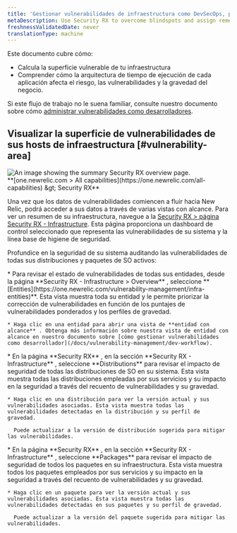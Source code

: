 ```yaml
---
title: 'Gestionar vulnerabilidades de infraestructura como DevSecOps, plataforma o equipo de seguridad'
metaDescription: Use Security RX to overcome blindspots and assign remediation to developers as a security team.
freshnessValidatedDate: never
translationType: machine
---
```


Este documento cubre cómo:

* Calcula la superficie vulnerable de tu infraestructura
* Comprender cómo la arquitectura de tiempo de ejecución de cada aplicación afecta el riesgo, las vulnerabilidades y la gravedad del negocio.

Si este flujo de trabajo no le suena familiar, consulte nuestro documento sobre cómo [administrar vulnerabilidades como desarrolladores](/docs/vulnerability-management/dev-workflow).

## Visualizar la superficie de vulnerabilidades de sus hosts de infraestructura [#vulnerability-area]

<img title="Security RX overview" alt="An image showing the summary Security RX overview page." src="/images/security_screenshot-infra.webp" />

<figcaption>
  <DNT>
    **[one.newrelic.com &gt; All capabilities](https://one.newrelic.com/all-capabilities) &amp;gt; Security RX**
  </DNT>
</figcaption>

Una vez que los datos de vulnerabilidades comiencen a fluir hacia New Relic, podrá acceder a sus datos a través de varias vistas con alcance. Para ver un resumen de su infraestructura, navegue a la [Security RX &gt; página Security RX - Infrastructure](https://one.newrelic.com/vulnerability-management/infra-summary). Esta página proporciona un dashboard de control seleccionado que representa las vulnerabilidades de su sistema y la línea base de higiene de seguridad.

Profundice en la seguridad de su sistema auditando las vulnerabilidades de todas sus distribuciones y paquetes de SO activos:

<CollapserGroup>
  <Collapser className="freq-link" id="entity" title="Gestiona las vulnerabilidades de toda tu entidad.">
    * Para revisar el estado de vulnerabilidades de todas sus entidades, desde la página **Security RX - Infrastructure &gt; Overview** , seleccione <DNT>**[Entities](https://one.newrelic.com/vulnerability-management/infra-entities)**</DNT>. Esta vista muestra toda su entidad y le permite priorizar la corrección de vulnerabilidades en función de los puntajes de vulnerabilidades ponderados y los perfiles de gravedad.

    * Haga clic en una entidad para abrir una vista de **entidad con alcance** . Obtenga más información sobre nuestra vista de entidad con alcance en nuestro documento sobre [cómo gestionar vulnerabilidades como desarrollador](/docs/vulnerability-management/dev-workflow).
  </Collapser>

  <Collapser className="freq-link" id="library" title="Gestione vulnerabilidades para todas sus distribuciones de SO">
    * En la página **Security RX** , en la sección **Security RX - Infrastructure** , seleccione <DNT>**Distributions**</DNT> para revisar el impacto de seguridad de todas las distribuciones de SO en su sistema. Esta vista muestra todas las distribuciones empleadas por sus servicios y su impacto en la seguridad a través del recuento de vulnerabilidades y su gravedad.

    * Haga clic en una distribución para ver la versión actual y sus vulnerabilidades asociadas. Esta vista muestra todas las vulnerabilidades detectadas en la distribución y su perfil de gravedad.

      Puede actualizar a la versión de distribución sugerida para mitigar las vulnerabilidades.
  </Collapser>

  <Collapser className="freq-link" id="library" title="Gestione las vulnerabilidades de todos sus paquetes">
    * En la página **Security RX** , en la sección **Security RX - Infrastructure** , seleccione <DNT>**Packages**</DNT> para revisar el impacto de seguridad de todos los paquetes en su infraestructura. Esta vista muestra todos los paquetes empleados por sus servicios y su impacto en la seguridad a través del recuento de vulnerabilidades y su gravedad.

    * Haga clic en un paquete para ver la versión actual y sus vulnerabilidades asociadas. Esta vista muestra todas las vulnerabilidades detectadas en sus paquetes y su perfil de gravedad.

      Puede actualizar a la versión del paquete sugerida para mitigar las vulnerabilidades.
  </Collapser>
</CollapserGroup>